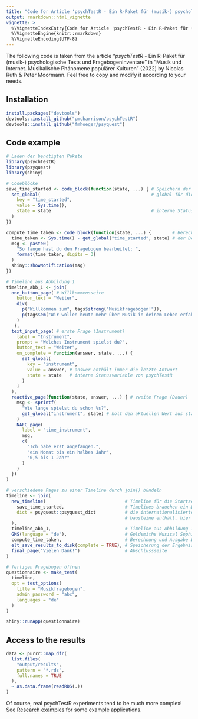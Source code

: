 ```yaml
---
title: "Code for Article 'psychTestR - Ein R-Paket für (musik-) psychologische Tests und Fragebogeninventare'"
output: rmarkdown::html_vignette
vignette: >
  %\VignetteIndexEntry{Code for Article 'psychTestR - Ein R-Paket für (musik-) psychologische Tests und Fragebogeninventare'}
  %\VignetteEngine{knitr::rmarkdown}
  %\VignetteEncoding{UTF-8}
---
```


The following code is taken from the article "*psychTestR* - Ein R-Paket für (musik-) psychologische Tests und Fragebogeninventare" in "Musik und Internet. Musikalische Phänomene populärer Kulturen" (2022) by Nicolas Ruth & Peter Moormann. Feel free to copy and modify it according to your needs. <!-- This link needs to be specified. Viola informs Peter as soon as she knows the link. -->


## Installation
```r
install.packages("devtools")
devtools::install_github("pmcharrison/psychTestR")
devtools::install_github("fmhoeger/psyquest")
```

## Code example 
```r
# Laden der benötigten Pakete
library(psychTestR)
library(psyquest)
library(shiny)

# Codeblöcke
save_time_started <- code_block(function(state, ...) { # Speichern der Startzeit
  set_global(                                          # global für diesen Teilnehmer
    key = "time_started",
    value = Sys.time(),
    state = state                                      # interne Statusvariable von psychTestR
  )
})

compute_time_taken <- code_block(function(state, ...) {        # Berechnung und Ausgabe
  time_taken <- Sys.time() - get_global("time_started", state) # der Bearbeitungsdauer
  msg <- paste0(
    "So lange hast du den Fragebogen bearbeitet: ",
    format(time_taken, digits = 3)
  )
  shiny::showNotification(msg)
})

# Timeline aus Abbildung 1
timeline_abb_1 <- join(
  one_button_page( # Willkommensseite
    button_text = "Weiter",
    div(
      p("Willkommen zum", tags$strong("Musikfragebogen!")),
      p(tags$em("Wir wollen heute mehr über Musik in deinem Leben erfahren."))
    )
   ),
  text_input_page( # erste Frage (Instrument)
    label = "Instrument",
    prompt = "Welches Instrument spielst du?",
    button_text = "Weiter",
    on_complete = function(answer, state, ...) {
      set_global(
        key = "instrument",
        value = answer, # answer enthält immer die letzte Antwort
        state = state   # interne Statusvariable von psychTestR
      )
    }
  ),
  reactive_page(function(state, answer, ...) { # zweite Frage (Dauer)
    msg <- sprintf(
      "Wie lange spielst du schon %s?",
      get_global("instrument", state) # holt den aktuellen Wert aus state
    )
    NAFC_page(
      label = "time_instrument",
      msg,
      c(
        "Ich habe erst angefangen.",
        "ein Monat bis ein halbes Jahr",
        "0,5 bis 1 Jahr"
      )
    )
  })
)

# verschiedene Pages zu einer Timeline durch join() bündeln
timeline <- join(
  new_timeline(                              # Timeline für die Startzeit
    save_time_started,                       # Timelines brauchen ein Dictionary, das
    dict = psyquest::psyquest_dict           # die internationalisierten Sprach-
                                             # bausteine enthält, hier nur ein Dummy.
  ),
  timeline_abb_1,                            # Timeline aus Abbildung 1
  GMS(language = "de"),                      # Goldsmiths Musical Sophistication Index
  compute_time_taken,                        # Berechnung und Ausgabe Bearbeitungsdauer
  elt_save_results_to_disk(complete = TRUE), # Speicherung der Ergebnisse
  final_page("Vielen Dank!")                 # Abschlussseite
)

# fertigen Fragebogen öffnen
questionnaire <- make_test(
  timeline,
  opt = test_options(
    title = "Musikfragebogen",
    admin_password = "abc",
    languages = "de"
  )
)

shiny::runApp(questionnaire)
```

## Access to the results
```r
data <- purrr::map_dfr(
  list.files(
    "output/results",
    pattern = "*.rds",
    full.names = TRUE
  ),
  ~ as.data.frame(readRDS(.))
)
```

Of course, real psychTestR experiments tend to be much more complex!
See [Research examples](https://pmcharrison.github.io/psychTestR/articles/a2-research-examples.html)
for some example applications.
